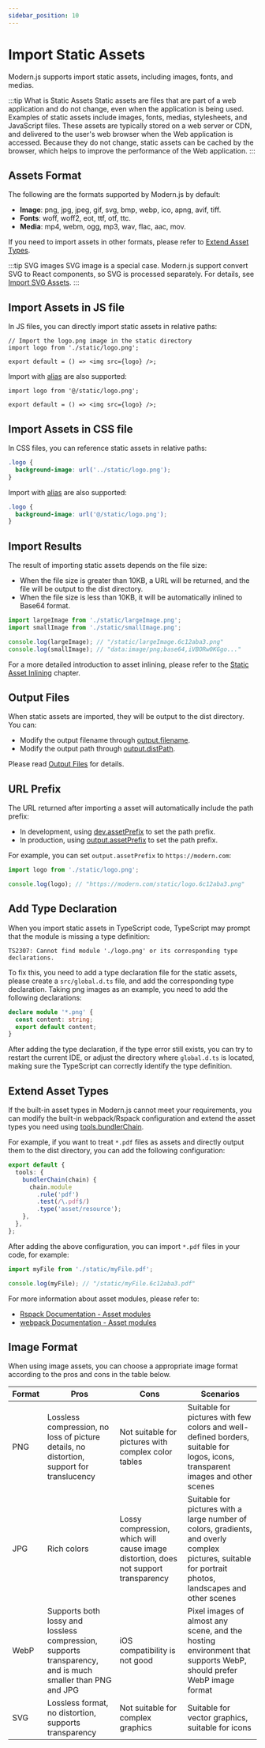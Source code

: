 ```yaml
---
sidebar_position: 10
---
```


# Import Static Assets

Modern.js supports import static assets, including images, fonts, and medias.

:::tip What is Static Assets
Static assets are files that are part of a web application and do not change, even when the application is being used. Examples of static assets include images, fonts, medias, stylesheets, and JavaScript files. These assets are typically stored on a web server or CDN, and delivered to the user's web browser when the Web application is accessed. Because they do not change, static assets can be cached by the browser, which helps to improve the performance of the Web application.
:::

## Assets Format

The following are the formats supported by Modern.js by default:

- **Image**: png, jpg, jpeg, gif, svg, bmp, webp, ico, apng, avif, tiff.
- **Fonts**: woff, woff2, eot, ttf, otf, ttc.
- **Media**: mp4, webm, ogg, mp3, wav, flac, aac, mov.

If you need to import assets in other formats, please refer to [Extend Asset Types](#extend-asset-types).

:::tip SVG images
SVG image is a special case. Modern.js support convert SVG to React components, so SVG is processed separately. For details, see [Import SVG Assets](/guides/basic-features/static-assets/svg-assets.html).
:::

## Import Assets in JS file

In JS files, you can directly import static assets in relative paths:

```tsx
// Import the logo.png image in the static directory
import logo from './static/logo.png';

export default = () => <img src={logo} />;
```

Import with [alias](/guides/basic-features/alias.html) are also supported:

```tsx
import logo from '@/static/logo.png';

export default = () => <img src={logo} />;
```

## Import Assets in CSS file

In CSS files, you can reference static assets in relative paths:

```css
.logo {
  background-image: url('../static/logo.png');
}
```

Import with [alias](/guides/basic-features/alias.html) are also supported:

```css
.logo {
  background-image: url('@/static/logo.png');
}
```

## Import Results

The result of importing static assets depends on the file size:

- When the file size is greater than 10KB, a URL will be returned, and the file will be output to the dist directory.
- When the file size is less than 10KB, it will be automatically inlined to Base64 format.

```js
import largeImage from './static/largeImage.png';
import smallImage from './static/smallImage.png';

console.log(largeImage); // "/static/largeImage.6c12aba3.png"
console.log(smallImage); // "data:image/png;base64,iVBORw0KGgo..."
```

For a more detailed introduction to asset inlining, please refer to the [Static Asset Inlining](/guides/advanced-features/page-performance/inline-assets) chapter.

## Output Files

When static assets are imported, they will be output to the dist directory. You can:

- Modify the output filename through [output.filename](/configure/app/output/filename).
- Modify the output path through [output.distPath](/configure/app/output/dist-path).

Please read [Output Files](/guides/basic-features/output-files) for details.

## URL Prefix

The URL returned after importing a asset will automatically include the path prefix:

- In development, using [dev.assetPrefix](/configure/app/dev/asset-prefix) to set the path prefix.
- In production, using [output.assetPrefix](/configure/app/output/asset-prefix) to set the path prefix.

For example, you can set `output.assetPrefix` to `https://modern.com`:

```js
import logo from './static/logo.png';

console.log(logo); // "https://modern.com/static/logo.6c12aba3.png"
```

## Add Type Declaration

When you import static assets in TypeScript code, TypeScript may prompt that the module is missing a type definition:

```
TS2307: Cannot find module './logo.png' or its corresponding type declarations.
```

To fix this, you need to add a type declaration file for the static assets, please create a `src/global.d.ts` file, and add the corresponding type declaration. Taking png images as an example, you need to add the following declarations:

```ts title="src/global.d.ts"
declare module '*.png' {
  const content: string;
  export default content;
}
```

After adding the type declaration, if the type error still exists, you can try to restart the current IDE, or adjust the directory where `global.d.ts` is located, making sure the TypeScript can correctly identify the type definition.

## Extend Asset Types

If the built-in asset types in Modern.js cannot meet your requirements, you can modify the built-in webpack/Rspack configuration and extend the asset types you need using [tools.bundlerChain](/configure/app/tools/bundler-chain).

For example, if you want to treat `*.pdf` files as assets and directly output them to the dist directory, you can add the following configuration:

```ts
export default {
  tools: {
    bundlerChain(chain) {
      chain.module
        .rule('pdf')
        .test(/\.pdf$/)
        .type('asset/resource');
    },
  },
};
```

After adding the above configuration, you can import `*.pdf` files in your code, for example:

```js
import myFile from './static/myFile.pdf';

console.log(myFile); // "/static/myFile.6c12aba3.pdf"
```

For more information about asset modules, please refer to:

- [Rspack Documentation - Asset modules](https://rspack.rs/guide/asset-module.html#asset-modules)
- [webpack Documentation - Asset modules](https://webpack.js.org/guides/asset-modules/)

## Image Format

When using image assets, you can choose a appropriate image format according to the pros and cons in the table below.

| Format | Pros                                                                                                      | Cons                                                                                | Scenarios                                                                                                                                              |
| ------ | --------------------------------------------------------------------------------------------------------- | ----------------------------------------------------------------------------------- | ------------------------------------------------------------------------------------------------------------------------------------------------------ |
| PNG    | Lossless compression, no loss of picture details, no distortion, support for translucency                 | Not suitable for pictures with complex color tables                                 | Suitable for pictures with few colors and well-defined borders, suitable for logos, icons, transparent images and other scenes                         |
| JPG    | Rich colors                                                                                               | Lossy compression, which will cause image distortion, does not support transparency | Suitable for pictures with a large number of colors, gradients, and overly complex pictures, suitable for portrait photos, landscapes and other scenes |
| WebP   | Supports both lossy and lossless compression, supports transparency, and is much smaller than PNG and JPG | iOS compatibility is not good                                                       | Pixel images of almost any scene, and the hosting environment that supports WebP, should prefer WebP image format                                      |
| SVG    | Lossless format, no distortion, supports transparency                                                     | Not suitable for complex graphics                                                   | Suitable for vector graphics, suitable for icons                                                                                                       |
